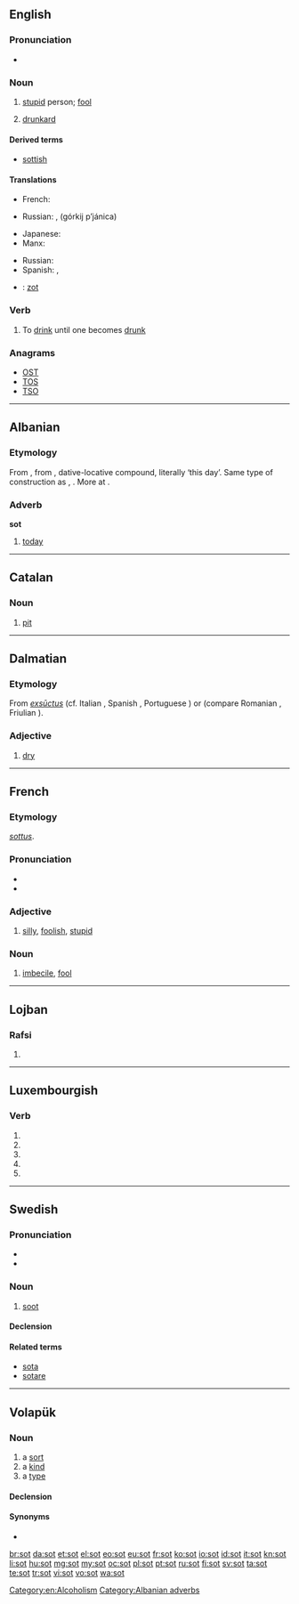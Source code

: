 {{also|söt|søt|sốt|şot|soţ|soot}}
==English==

===Pronunciation===
* {{rhymes|ɒt}}

===Noun===
{{en-noun}}

# {{archaic}} [[stupid]] person; [[fool]]
# [[drunkard]]

====Derived terms====
* [[sottish]]

====Translations====
{{trans-top|stupid person; fool}}
* French: {{t+|fr|sot|m}}
{{trans-mid}}
* Russian: {{t|ru|дурак|m|tr=durák|sc=Cyrl}}, {{l|ru|горький}} {{l|ru|пьяница}} (górkij pʼjánica){{m}}
{{trans-bottom}}

{{trans-top|drunkard}}
* Japanese: {{t-|ja|飲んべえ|tr=nonbē|sc=Jpan}}
* Manx: {{t-|gv|kione meshtal|m|xs=Manx}}
{{trans-mid}}
* Russian: {{t|ru|алкоголик|m|tr=alkogólik|sc=Cyrl}}
* Spanish: {{t+|es|tomador|m}}, {{t+|es|borracho|m}}
{{trans-bottom}}

{{checktrans-top}}
* {{ttbc|nl}}: [[zot]] {{m}}
{{trans-bottom}}

===Verb===
{{en-verb|sots|sotting|sotted}}

# To [[drink]] until one becomes [[drunk]]

===Anagrams===
* [[OST#English|OST]]
* [[TOS#English|TOS]]
* [[TSO#English|TSO]]

[[Category:en:Alcoholism]]

----

==Albanian==
===Etymology===
From {{proto|Albanian|tˢjādīti|lang=sq}}, from {{recons|ḱjeh₂ diHteí}}, dative-locative compound, literally ‘this day’. Same type of construction as {{l|sq|sonte}}, {{l|sq|sivjet}}. More at {{l|sq|ditë}}.

===Adverb===
'''sot'''

# [[today]]

[[Category:Albanian adverbs]]

----

==Catalan==

===Noun===
{{ca-noun|m}}

# [[pit]]

----

==Dalmatian==

===Etymology===
From {{etyl|la|dlm}} ''[[exsūctus]]'' (cf. Italian {{term|asciutto|lang=it}}, Spanish {{term|enjuto|lang=es}}, Portuguese {{term|enxuto|lang=pt}}) or {{term|suctus||lang=la}} (compare Romanian {{term|supt|lang=ro}}, Friulian {{term|sut|lang=fur}}).

===Adjective===
{{infl|dlm|adjective}}

# [[dry]]

----

==French==

===Etymology===
{{etyl|ML.|fr}} ''[[sottus]]''.

===Pronunciation===
* {{audio|Fr-sot.ogg|audio}}
* {{IPA|/so/|lang=fr}}

===Adjective===
{{fr-adj|feminine=sotte}}

# [[silly]], [[foolish]], [[stupid]]

===Noun===
{{fr-noun|m|f=sotte}}

# [[imbecile]], [[fool]]

----

==Lojban==

===Rafsi===
{{jbo-rafsi}}

# {{rafsi of|so'u}}

----

==Luxembourgish==

===Verb===
{{head|lb|verb form}}

# {{conjugation of|soen||2|p|pres|ind|lang=lb}}
# {{conjugation of|soen||1|s|pret|ind|lang=lb}}
# {{conjugation of|soen||3|s|pret|ind|lang=lb}}
# {{conjugation of|soen||2|p|pret|ind|lang=lb}}
# {{conjugation of|soen||2|p|imp|lang=lb}}

----

==Swedish==

===Pronunciation===
* {{IPA|/suːt/|lang=sv}}
* {{audio|Sv-sot.ogg|Audio}}

===Noun===
{{sv-noun|g=n}}

# [[soot]]

====Declension====
{{sv-noun-unc-irreg-n|2=sotet}}

====Related terms====
* [[sota]]
* [[sotare]]

----

==Volapük==

===Noun===
{{vo-noun}}

# a [[sort]]
# a [[kind]]
# a [[type]]

====Declension====
{{vo-decl-noun}}

====Synonyms====
* {{l|vo|bid}}

[[br:sot]]
[[da:sot]]
[[et:sot]]
[[el:sot]]
[[eo:sot]]
[[eu:sot]]
[[fr:sot]]
[[ko:sot]]
[[io:sot]]
[[id:sot]]
[[it:sot]]
[[kn:sot]]
[[li:sot]]
[[hu:sot]]
[[mg:sot]]
[[my:sot]]
[[oc:sot]]
[[pl:sot]]
[[pt:sot]]
[[ru:sot]]
[[fi:sot]]
[[sv:sot]]
[[ta:sot]]
[[te:sot]]
[[tr:sot]]
[[vi:sot]]
[[vo:sot]]
[[wa:sot]]